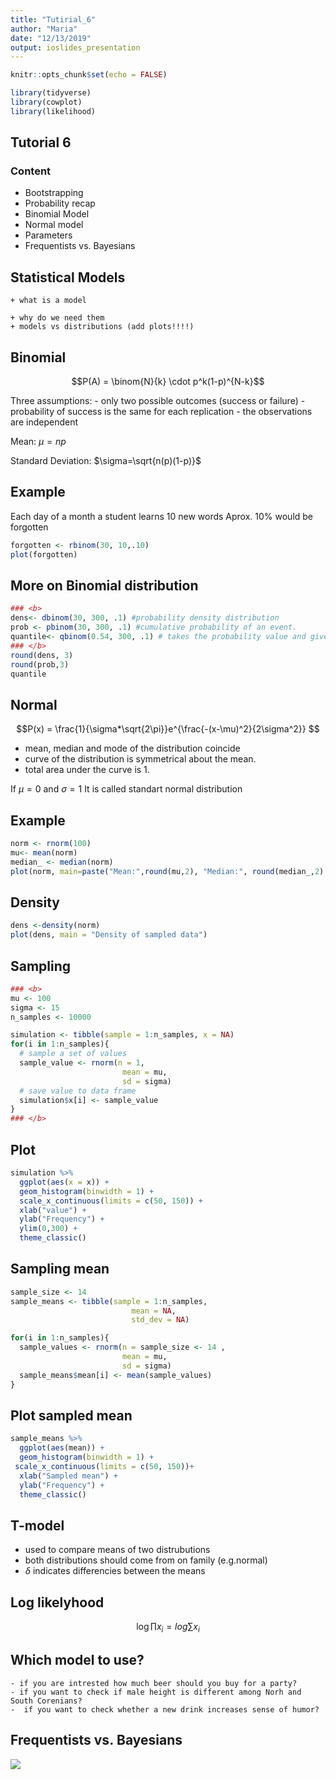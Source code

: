 ```yaml
---
title: "Tutirial_6"
author: "Maria"
date: "12/13/2019"
output: ioslides_presentation
---
```


```r
knitr::opts_chunk$set(echo = FALSE)
```


```r
library(tidyverse)
library(cowplot)
library(likelihood)
```

## Tutorial 6 
### Content 

- Bootstrapping  
- Probability recap
- Binomial Model
- Normal model
- Parameters
- Frequentists vs. Bayesians

## Statistical Models 
    + what is a model
    
    + why do we need them 
    + models vs distributions (add plots!!!!)
 
    
## Binomial

 $$P(A) = \binom{N}{k} \cdot p^k(1-p)^{N-k}$$


Three assumptions:
 - only two possible outcomes (success or failure)
 - probability of success is the same for each replication
 - the observations are independent

Mean: $\mu = np$


Standard Deviation: $\sigma=\sqrt{n(p)(1-p)}$

## Example
Each day of a month a student learns 10 new words
Aprox. 10% would be forgotten 
```r
forgotten <- rbinom(30, 10,.10)
plot(forgotten)
```

## More on Binomial distribution

```r
### <b>
dens<- dbinom(30, 300, .1) #probability density distribution   
prob <- pbinom(30, 300, .1) #cumulative probability of an event.
quantile<- qbinom(0.54, 300, .1) # takes the probability value and gives a number whose cumulative value matches the probability value
### </b>
round(dens, 3)
round(prob,3)
quantile
```



## Normal

$$P(x) = \frac{1}{\sigma*\sqrt{2\pi}}e^{\frac{-(x-\mu)^2}{2\sigma^2}} $$
 
- mean, median and mode of the distribution coincide
- curve of the distribution is symmetrical about the mean.
- total area under the curve is 1.

If $\mu=0$ and $\sigma=1$ It is called standart normal distribution

## Example

```r
norm <- rnorm(100)
mu<- mean(norm)
median_ <- median(norm)
plot(norm, main=paste("Mean:",round(mu,2), "Median:", round(median_,2) )) 
```

## Density
```r
dens <-density(norm)
plot(dens, main = "Density of sampled data")
```



## Sampling

```r
### <b>
mu <- 100 
sigma <- 15
n_samples <- 10000

simulation <- tibble(sample = 1:n_samples, x = NA)
for(i in 1:n_samples){
  # sample a set of values
  sample_value <- rnorm(n = 1,
                         mean = mu,
                         sd = sigma)
  # save value to data frame
  simulation$x[i] <- sample_value
}
### </b>
```

## Plot 
```r
simulation %>%
  ggplot(aes(x = x)) +
  geom_histogram(binwidth = 1) +
  scale_x_continuous(limits = c(50, 150)) +
  xlab("value") +
  ylab("Frequency") +
  ylim(0,300) +
  theme_classic()
```

## Sampling mean
```r

sample_size <- 14 
sample_means <- tibble(sample = 1:n_samples,
                           mean = NA,
                           std_dev = NA)

for(i in 1:n_samples){
  sample_values <- rnorm(n = sample_size <- 14 ,
                         mean = mu,
                         sd = sigma)
  sample_means$mean[i] <- mean(sample_values)
}
```

## Plot sampled mean

```r
sample_means %>%
  ggplot(aes(mean)) +
  geom_histogram(binwidth = 1) +
 scale_x_continuous(limits = c(50, 150))+
  xlab("Sampled mean") +
  ylab("Frequency") +
  theme_classic()
```


## T-model
- used to compare means of two distrubutions
- both distributions  should come from on family (e.g.normal)
- $\delta$ indicates differencies between the means

## Log likelyhood 
$$\log\prod x_i=log\sum x_i$$


## Which model to use? {.build}
    - if you are intrested how much beer should you buy for a party?
    - if you want to check if male height is different among Norh and South Corenians?
    -  if you want to check whether a new drink increases sense of humor?


    
## Frequentists vs. Bayesians

![](./Freq_vs_bias.png)

## 

